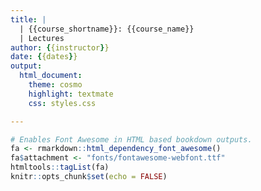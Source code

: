 ```yaml
---
title: |
  | {{course_shortname}}: {{course_name}}
  | Lectures
author: {{instructor}}
date: {{dates}}
output:
  html_document:
    theme: cosmo
    highlight: textmate
    css: styles.css

---
```


```r
# Enables Font Awesome in HTML based bookdown outputs.
fa <- rmarkdown::html_dependency_font_awesome()
fa$attachment <- "fonts/fontawesome-webfont.ttf"
htmltools::tagList(fa)
knitr::opts_chunk$set(echo = FALSE)
```


